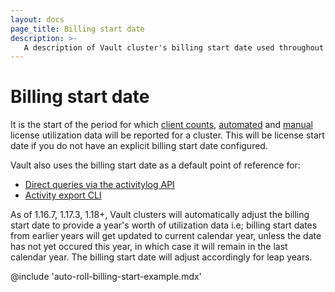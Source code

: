 ```yaml
---
layout: docs
page_title: Billing start date
description: >-
   A description of Vault cluster's billing start date used throughout Vault.
---
```


# Billing start date

It is the start of the period for which [client counts](/vault/docs/concepts/client-count/faq), [automated](/vault/docs/enterprise/license/utilization-reporting) and [manual](/vault/docs/enterprise/license/manual-reporting) license utilization data will be reported for a cluster. This will be license start date if you do not have an explicit
billing start date configured. 

Vault also uses the billing start date as a default point of reference for:
- [Direct queries via the activitylog API](/vault/api-docs/system/internal-counters)
- [Activity export CLI](/vault/api-docs/system/internal-counters#activity-export)

As of 1.16.7, 1.17.3, 1.18+, Vault clusters will automatically adjust the billing start date to provide a year's worth of utilization data i.e; billing start dates from 
earlier years will get updated to current calendar year, unless the date has not yet occured this year, in which case
it will remain in the last calendar year. The billing start date will adjust accordingly for leap years.

@include 'auto-roll-billing-start-example.mdx'
